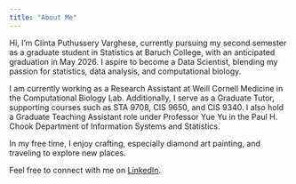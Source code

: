 ```yaml
---
title: "About Me"
---
```


Hi, I'm Clinta Puthussery Varghese, currently pursuing my second semester as a graduate student in Statistics at Baruch College, with an anticipated graduation in May 2026. I aspire to become a Data Scientist, blending my passion for statistics, data analysis, and computational biology.

I am currently working as a Research Assistant at Weill Cornell Medicine in the Computational Biology Lab. Additionally, I serve as a Graduate Tutor, supporting courses such as STA 9708, CIS 9650, and CIS 9340. I also hold a Graduate Teaching Assistant role under Professor Yue Yu in the Paul H. Chook Department of Information Systems and Statistics.

In my free time, I enjoy crafting, especially diamond art painting, and traveling to explore new places.

Feel free to connect with me on [LinkedIn](https://www.linkedin.com/in/clintavarghese).
